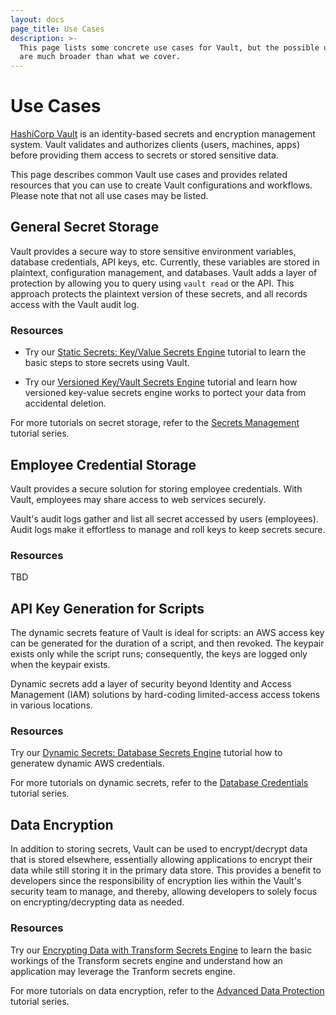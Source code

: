 ```yaml
---
layout: docs
page_title: Use Cases
description: >-
  This page lists some concrete use cases for Vault, but the possible use cases
  are much broader than what we cover.
---
```


# Use Cases

[HashiCorp Vault](/docs/what-is-vault) is an identity-based secrets and encryption management system. Vault validates and authorizes clients (users, machines, apps) before providing them access to secrets or stored sensitive data.

This page describes common Vault use cases and provides related resources that you can use to create Vault configurations and workflows. Please note that not all use cases may be listed.

## General Secret Storage

Vault provides a secure way to store sensitive environment variables, database credentials, API keys, etc. Currently, these variables are stored in plaintext, configuration management, and databases. Vault adds a layer of protection by allowing you to query using `vault read` or the API. This approach protects the plaintext version of these secrets, and all records access with the Vault audit log.

### Resources

- Try our [Static Secrets: Key/Value Secrets Engine](https://learn.hashicorp.com/tutorials/vault/static-secrets?in=vault/secrets-management) tutorial to learn the basic steps to store secrets using Vault.

- Try our [Versioned Key/Vault Secrets Engine](https://learn.hashicorp.com/tutorials/vault/versioned-kv?in=vault/secrets-management) tutorial and learn how versioned key-value secrets engine works to portect your data from accidental deletion.

For more tutorials on secret storage, refer to the [Secrets Management](https://learn.hashicorp.com/collections/vault/secrets-management) tutorial series.

## Employee Credential Storage

Vault provides a secure solution for storing employee credentials. With Vault, employees may share access to web services securely.

Vault's audit logs gather and list all secret accessed by users (employees). Audit logs make it effortless to manage and roll keys to keep secrets secure.

### Resources

TBD

## API Key Generation for Scripts

The dynamic secrets feature of Vault is ideal for scripts: an AWS
access key can be generated for the duration of a script, and then revoked.
The keypair exists only while the script runs; consequently, the keys are logged only when the keypair exists.

Dynamic secrets add a layer of security beyond Identity and Access Management (IAM) solutions by hard-coding limited-access access tokens in various locations.

### Resources

Try our [Dynamic Secrets: Database Secrets Engine](https://learn.hashicorp.com/tutorials/vault/database-secrets) tutorial how to generatew dynamic AWS credentials.

For more tutorials on dynamic secrets, refer to the [Database Credentials](https://learn.hashicorp.com/collections/vault/db-credentials) tutorial series.

## Data Encryption

In addition to storing secrets, Vault can be used to
encrypt/decrypt data that is stored elsewhere, essentially allowing applications to encrypt their data while still storing it in the
primary data store. This provides a benefit to developers since the responsibility of encryption lies within the Vault's security team to manage, and thereby, allowing developers to solely focus on encrypting/decrypting data as needed.

### Resources

Try our [Encrypting Data with Transform Secrets Engine](https://learn.hashicorp.com/tutorials/vault/transform-code-example?in=vault/adp) to learn the basic workings of the Transform secrets engine and understand how an application may leverage the Tranform secrets engine.

For more tutorials on data encryption, refer to the [Advanced Data Protection](https://learn.hashicorp.com/collections/vault/adp) tutorial series. 
